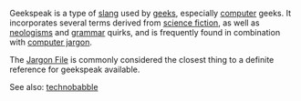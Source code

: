 Geekspeak is a type of [[slang]] used by [[geeks]], especially [[computer]] geeks. It incorporates several terms derived from [[science fiction]], as well as [[neologism]]s and [[grammatical|grammar]] quirks, and is frequently found in combination with [[computer jargon]].

The [[Jargon File]] is commonly considered the closest thing to a definite reference for geekspeak available.

See also: [[technobabble]]